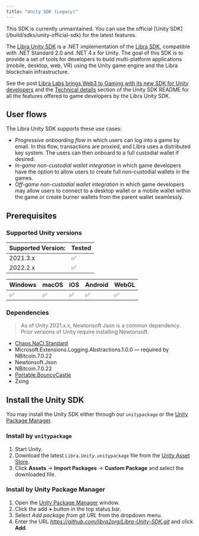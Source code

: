 ```yaml
---
title: "Unity SDK (Legacy)"
---
```



<Aside type="caution" emoji="❗">
  This SDK is currently unmaintained. You can use the official [Unity
  SDK](/build/sdks/unity-official-sdk) for the latest features.
</Aside>

The [Libra Unity SDK](https://github.com/libra2org/Libra-Unity-SDK) is a .NET implementation of the [Libra SDK](/build/sdks), compatible with .NET Standard 2.0 and .NET 4.x for Unity. The goal of this SDK is to provide a set of tools for developers to build multi-platform applications (mobile, desktop, web, VR) using the Unity game engine and the Libra blockchain infrastructure.

See the post [Libra Labs brings Web3 to Gaming with its new SDK for Unity developers](https://medium.com/libra2labs/libra2-core-brings-web3-to-gaming-with-its-new-sdk-for-unity-developers-e6544bdf9ba9) and the [Technical details](https://github.com/libra2org/Libra-Unity-SDK#technical-details) section of the Unity SDK README for all the features offered to game developers by the Libra Unity SDK.

## User flows

The Libra Unity SDK supports these use cases:

- _Progressive onboarding flow_ in which users can log into a game by email. In this flow, transactions are proxied, and Libra uses a distributed key system. The users can then onboard to a full custodial wallet if desired.
- _In-game non-custodial wallet integration_ in which game developers have the option to allow users to create full non-custodial wallets in the games.
- _Off-game non-custodial wallet integration_ in which game developers may allow users to connect to a desktop wallet or a mobile wallet within the game or create burner wallets from the parent wallet seamlessly.

## Prerequisites

### Supported Unity versions

| Supported Version: | Tested |
| ------------------ | ------ |
| 2021.3.x           | ✅      |
| 2022.2.x           | ✅      |

| Windows | macOS | iOS | Android | WebGL |
| ------- | ----- | --- | ------- | ----- |
| ✅       | ✅     | ✅   | ✅       | ✅     |

### Dependencies

> As of Unity 2021.x.x, Newtonsoft Json is a common dependency. Prior versions of Unity require installing Newtonsoft.

- [Chaos.NaCl.Standard](https://www.nuget.org/packages/Chaos.NaCl.Standard/)
- Microsoft.Extensions.Logging.Abstractions.1.0.0 — required by NBitcoin.7.0.22
- Newtonsoft.Json
- NBitcoin.7.0.22
- [Portable.BouncyCastle](https://www.nuget.org/packages/Portable.BouncyCastle)
- Zxing

## Install the Unity SDK

You may install the Unity SDK either through our `unitypackage` or the [Unity Package Manager](https://docs.unity3d.com/Manual/Packages.html).

### Install by `unitypackage`

1. Start Unity.
2. Download the latest `Libra.Unity.unitypackage` file from the [Unity Asset Store](https://assetstore.unity.com/packages/decentralization/libra2-sdk-244713).
3. Click **Assets** → **Import Packages** → **Custom Package** and select the downloaded file.

### Install by Unity Package Manager

1. Open the [Unity Package Manager](https://docs.unity3d.com/Manual/upm-ui.html) window.
2. Click the add **+** button in the top status bar.
3. Select _Add package from git URL_ from the dropdown menu.
4. Enter the URL _https://github.com/libra2org/Libra-Unity-SDK.git_ and click **Add**.

